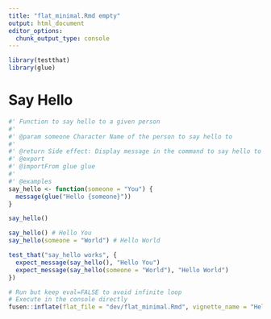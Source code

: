 ```yaml
---
title: "flat_minimal.Rmd empty"
output: html_document
editor_options: 
  chunk_output_type: console
---
```


```r
library(testthat)
library(glue)
```

<!--
 You need to run the 'description' chunk in the '0-dev_history.Rmd' file before continuing your code there.
-->

# Say Hello

```r
#' Function to say hello to a given person
#'
#' @param someone Character Name of the person to say hello to
#'
#' @return Side effect: Display message in the command to say hello to someone
#' @export
#' @importFrom glue glue
#'
#' @examples
say_hello <- function(someone = "You") {
  message(glue("Hello {someone}"))
}
```

```r
say_hello()
```


```r
say_hello() # Hello You
say_hello(someone = "World") # Hello World
```

```r
test_that("say_hello works", {
  expect_message(say_hello(), "Hello You")
  expect_message(say_hello(someone = "World"), "Hello World")
})
```


```r
# Run but keep eval=FALSE to avoid infinite loop
# Execute in the console directly
fusen::inflate(flat_file = "dev/flat_minimal.Rmd", vignette_name = "Hello Package")
```
